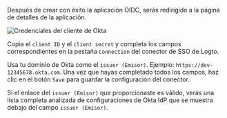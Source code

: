 
Después de crear con éxito la aplicación OIDC, serás redirigido a la página de detalles de la aplicación.

<img src={oktaClientCredentialsImage} alt="Credenciales del cliente de Okta" />

Copia el `client ID` y el `client secret` y completa los campos correspondientes en la pestaña `Connection` del conector de SSO de Logto.

Usa tu dominio de Okta como el `issuer (Emisor)`. Ejemplo: `https://dev-12345678.okta.com`. Una vez que hayas completado todos los campos, haz clic en el botón `Save` para guardar la configuración del conector.

Si el enlace del `issuer (Emisor)` que proporcionaste es válido, verás una lista completa analizada de configuraciones de Okta IdP que se muestra debajo del campo `issuer (Emisor)`.
